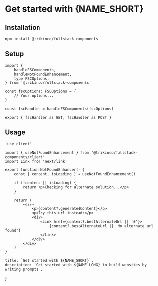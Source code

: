 
# Get started with {NAME_SHORT}

## Installation

```sh
npm install @trikinco/fullstack-components

```

## Setup

```tsx title="app/api/future/route.ts"
import {
	handleFSComponents,
	handleNotFoundEnhancement,
	type FSCOptions,
} from '@trikinco/fullstack-components'

const fscOptions: FSCOptions = {
	// Your options...
}

const fscHandler = handleFSComponents(fscOptions)

export { fscHandler as GET, fscHandler as POST }
```

## Usage

```tsx title="components/NotFoundEnhancment.tsx"
'use client'

import { useNotFoundEnhancement } from '@trikinco/fullstack-components/client'
import Link from 'next/link'

export function NotFoundEnhancer() {
	const { content, isLoading } = useNotFoundEnhancement()

	if (!content || isLoading) {
		return <p>Checking for alternate solution...</p>
	}

	return (
		<div>
			<p>{content?.generatedContent}</p>
			<p>Try this url instead:</p>
			<div>
				<Link href={content?.bestAlternateUrl || '#'}>
					{content?.bestAlternateUrl || 'No alternate url found'}
				</Link>
			</div>
		</div>
	)
}
```

	title: `Get started with ${NAME_SHORT}`,
	description: `Get started with ${NAME_LONG} to build websites by writing prompts`,
}
